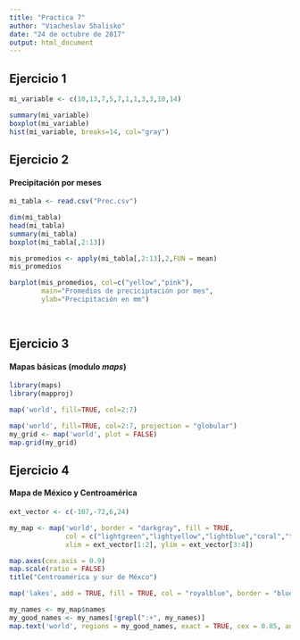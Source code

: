 ---
title: "Practica 7"
author: "Viacheslav Shalisko"
date: "24 de octubre de 2017"
output: html_document
---

## Ejercicio 1

```{r}
mi_variable <- c(10,13,7,5,7,1,1,3,3,10,14)

summary(mi_variable)
boxplot(mi_variable)
hist(mi_variable, breaks=14, col="gray")
```

## Ejercicio 2
#### Precipitación por meses

```{r fig.width=10}
mi_tabla <- read.csv("Prec.csv")

dim(mi_tabla)
head(mi_tabla)
summary(mi_tabla)
boxplot(mi_tabla[,2:13])
```

```{r}
mis_promedios <- apply(mi_tabla[,2:13],2,FUN = mean)
mis_promedios

barplot(mis_promedios, col=c("yellow","pink"), 
        main="Promedios de preciciptación por mes",
        ylab="Precipitación en mm")
  
  
```

## Ejercicio 3
#### Mapas básicas (modulo *maps*)

```{r fig.width=10}
library(maps)
library(mapproj)

map('world', fill=TRUE, col=2:7)

map('world', fill=TRUE, col=2:7, projection = "globular")
my_grid <- map('world', plot = FALSE)
map.grid(my_grid)

```

## Ejercicio 4
#### Mapa de México y Centroamérica

```{r fig.width=10}
ext_vector <- c(-107,-72,6,24)

my_map <- map('world', border = "darkgray", fill = TRUE,
              col = c("lightgreen","lightyellow","lightblue","coral","tan"),
              xlim = ext_vector[1:2], ylim = ext_vector[3:4])

map.axes(cex.axis = 0.9)
map.scale(ratio = FALSE)
title("Centroamérica y sur de Méxco")

map('lakes', add = TRUE, fill = TRUE, col = "royalblue", border = "blue")

my_names <- my_map$names
my_good_names <- my_names[!grepl(":+", my_names)]
map.text('world', regions = my_good_names, exact = TRUE, cex = 0.85, add = TRUE)

```


